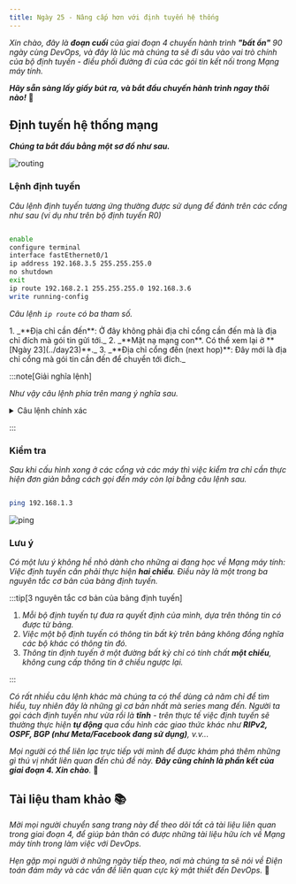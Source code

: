 ```yaml
---
title: Ngày 25 - Nâng cấp hơn với định tuyến hệ thống
---
```



_Xin chào, đây là **đoạn cuối** của giai đoạn 4 chuyến hành trình **"bất ổn"** 90 ngày cùng 
DevOps, và đây là lúc mà chúng ta sẽ đi sâu vào vai trò chính của bộ định tuyến - điều 
phối đường đi của các gói tin kết nối trong Mạng máy tính._

**_Hãy sẵn sàng lấy giấy bút ra, và bắt đầu chuyến hành trình ngay thôi nào!_** 🚕

## Định tuyến hệ thống mạng

**_Chúng ta bắt đầu bằng một sơ đồ như sau._**

![routing](../../../../assets/network/routing.png)

### Lệnh định tuyến

_Câu lệnh định tuyến tương ứng thường được sử dụng để đánh trên các cổng như sau (ví dụ như 
trên bộ định tuyến R0)_

```bash title="Configuring routing..."

enable
configure terminal
interface fastEthernet0/1
ip address 192.168.3.5 255.255.255.0
no shutdown 
exit
ip route 192.168.2.1 255.255.255.0 192.168.3.6 
write running-config

```

_Câu lệnh ```ip route``` có ba tham số._

<Steps>
1. _**Địa chỉ cần đến**: Ở đây không phải địa chỉ cổng cần đến mà là địa chỉ đích mà gói tin 
gửi tới._
2. _**Mặt nạ mạng con**. Có thể xem lại ở **[Ngày 23](../day23)**._
3. _**Địa chỉ cổng đến (next hop)**: Đây mới là địa chỉ cổng mà gói tin cần đến để chuyển
tới đích._
</Steps>

:::note[Giải nghĩa lệnh]

_Như vậy câu lệnh phía trên mang ý nghĩa sau._ 

<details>

<summary>Câu lệnh chính xác</summary>

_Hãy điều hướng các gói tin đến địa chỉ **192.168.2.1**, mặt nạ là **255.255.255.0** 
thông qua cổng có địa chỉ **192.168.3.6** ở bộ định tuyến liền kề._

</details>

:::

### Kiểm tra

_Sau khi cấu hình xong ở các cổng và các máy thì việc kiểm tra chỉ cần thực hiện đơn giản bằng
cách gọi đến máy còn lại bằng câu lệnh sau._

```bash title="Pinging..."

ping 192.168.1.3

```

![ping](../../../../assets/network/ping.png)

### Lưu ý

_Có một lưu ý không hề nhỏ dành cho những ai đang học về Mạng máy tính: Việc định tuyến
cần phải thực hiện **hai chiều**. Điều này là một trong ba nguyên tắc cơ bản của bảng định tuyến._

:::tip[3 nguyên tắc cơ bản của bảng định tuyến]

<Steps>

1. _Mỗi bộ định tuyến tự đưa ra quyết định của mình, dựa trên thông tin có được từ bảng._
2. _Việc một bộ định tuyến có thông tin bất kỳ trên bảng không đồng nghĩa các bộ khác có thông
tin đó._
3. _Thông tin định tuyến ở một đường bất kỳ chỉ có tính chất **một chiều**, không cung cấp 
thông tin ở chiều ngược lại._

</Steps>

:::

_Có rất nhiều câu lệnh khác mà chúng ta có thể dùng cả năm chỉ để tìm hiểu, tuy nhiên đây là
những gì cơ bản nhất mà series mang đến. Người ta gọi cách định tuyến như vừa rồi là **tĩnh** - 
trên thực tế việc định tuyến sẽ thường thực hiện **tự động** qua cấu hình các giao thức khác
như **RIPv2, OSPF, BGP (như Meta/Facebook đang sử dụng)**, v.v..._

_Mọi người có thể liên lạc trực tiếp với mình để được khám phá thêm những gì thú vị nhất liên quan
đến chủ đề này. **Đây cũng chính là phần kết của giai đoạn 4. Xin chào**._ 👋

## Tài liệu tham khảo 📚

_Mời mọi người chuyển sang trang này để theo dõi tất cả tài liệu liên quan trong giai đoạn 4, 
để giúp bản thân có được những tài liệu hữu ích về Mạng máy tính trong làm việc với DevOps._

<LinkCard
  title="Ngày 25 - Tham khảo"
  href="../../../reference/network/day21"
/>

_Hẹn gặp mọi người ở những ngày tiếp theo, nơi mà chúng ta sẽ nói về Điện toán đám mây và các 
vấn đề liên quan cực kỳ mật thiết đến DevOps._ 🚀